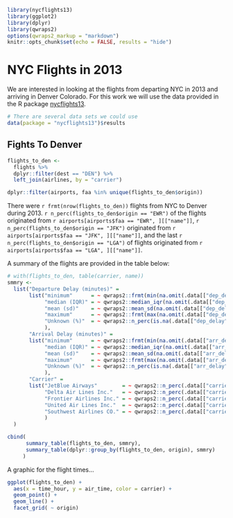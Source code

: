 ```r
library(nycflights13)
library(ggplot2)
library(dplyr)
library(qwraps2)
options(qwraps2_markup = "markdown")
knitr::opts_chunk$set(echo = FALSE, results = "hide")
```

# NYC Flights in 2013

We are interested in looking at the flights from departing NYC in 2013 and
arriving in Denver Colorado.  For this work we will use the data provided in the
R package [nycflights13](https://cran.r-project.org/package=nycflights13).
```r
# There are several data sets we could use
data(package = "nycflights13")$results
```

## Fights To Denver
```r
flights_to_den <-
  flights %>%
  dplyr::filter(dest == "DEN") %>%
  left_join(airlines, by = "carrier")

dplyr::filter(airports, faa %in% unique(flights_to_den$origin))
```

There were `r frmt(nrow(flights_to_den))` flights from NYC to Denver during
2013. `r n_perc(flights_to_den$origin == "EWR")` of the flights originated from
`r airports[airports$faa == "EWR", ][["name"]]`,
`r n_perc(flights_to_den$origin == "JFK")` originated from
`r airports[airports$faa == "JFK", ][["name"]]`, and the last
`r n_perc(flights_to_den$origin == "LGA")` of flights originated from
`r airports[airports$faa == "LGA", ][["name"]]`.

A summary of the flights are provided in the table below:

```r
# with(flights_to_den, table(carrier, name))
smmry <-
  list("Departure Delay (minutes)" =
       list("minimum"      = ~ qwraps2::frmt(min(na.omit(.data[["dep_delay"]]))),
            "median (IQR)" = ~ qwraps2::median_iqr(na.omit(.data[["dep_delay"]])),
            "mean (sd)"    = ~ qwraps2::mean_sd(na.omit(.data[["dep_delay"]])),
            "maximum"      = ~ qwraps2::frmt(max(na.omit(.data[["dep_delay"]]))),
            "Unknown (%)"  = ~ qwraps2::n_perc(is.na(.data[["dep_delay"]]), digits = 0, show_symbol = FALSE, show_denom = "always")
            ),
       "Arrival Delay (minutes)" =
       list("minimum"      = ~ qwraps2::frmt(min(na.omit(.data[["arr_delay"]]))),
            "median (IQR)" = ~ qwraps2::median_iqr(na.omit(.data[["arr_delay"]])),
            "mean (sd)"    = ~ qwraps2::mean_sd(na.omit(.data[["arr_delay"]])),
            "maximum"      = ~ qwraps2::frmt(max(na.omit(.data[["arr_delay"]]))),
            "Unknown (%)"  = ~ qwraps2::n_perc(is.na(.data[["arr_delay"]]), digits = 0, show_symbol = FALSE, show_denom = "always")
            ),
       "Carrier" =
       list("JetBlue Airways"        = ~ qwraps2::n_perc(.data[["carrier"]] == "B6", digits = 0, show_symbol = FALSE),
            "Delta Air Lines Inc."   = ~ qwraps2::n_perc(.data[["carrier"]] == "DL", digits = 0, show_symbol = FALSE),
            "Frontier Airlines Inc." = ~ qwraps2::n_perc(.data[["carrier"]] == "F9", digits = 0, show_symbol = FALSE),
            "United Air Lines Inc."  = ~ qwraps2::n_perc(.data[["carrier"]] == "UA", digits = 0, show_symbol = FALSE),
            "Southwest Airlines CO." = ~ qwraps2::n_perc(.data[["carrier"]] == "WN", digits = 0, show_symbol = FALSE)
            )
  )

cbind(
      summary_table(flights_to_den, smmry),
      summary_table(dplyr::group_by(flights_to_den, origin), smmry)
     )
```

A graphic for the flight times...

```r
ggplot(flights_to_den) +
  aes(x = time_hour, y = air_time, color = carrier) +
  geom_point() +
  geom_line() +
  facet_grid( ~ origin)
```

